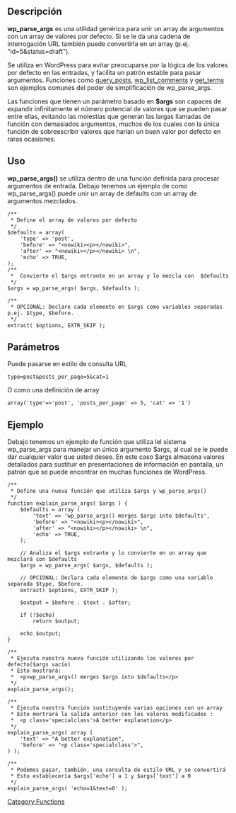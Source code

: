 == Descripción ==

'''wp_parse_args''' es una utilidad genérica para unir un array de argumentos con un array de valores por defecto. Si se le da una cadena de interrogación URL también puede convertirla en un array (p.ej. "id=5&status=draft").

Se utiliza en WordPress para evitar preocuparse por la lógica de los valores por defecto en las entradas, y facilita un patrón estable para pasar argumentos. Funciones como [[Template_Tags/query_posts | query_posts]], [[Template_Tags/wp_list_comments | wp_list_comments]] y [[Function_Reference/get_terms | get_terms]] son ejemplos comunes del poder de simplificación de  wp_parse_args.

Las funciones que tienen un parámetro basado en '''$args''' son capaces de expandir infinitamente el número potencial de valores que se pueden pasar entre ellas, evitando las molestias que generan las largas llamadas de función con demasiados argumentos, muchos de los cuales con la única función  de sobreescribir valores que harían un buen valor por defecto en raras ocasiones.

== Uso ==
'''wp_parse_args()''' se utiliza dentro de una función definida para procesar argumentos de entrada. Debajo tenemos un ejemplo de como wp_parse_args() puede unir un array de defaults con un array de argumentos mezclados.

<pre>
/**
 * Define el array de valores por defecto
 */ 
$defaults = array(
	'type' => 'post',
	'before' => "<nowiki><p></nowiki>",
	'after' => "<nowiki></p></nowiki> \n",
	'echo' => TRUE,
);
/**
 *  Convierte el $args entrante en un array y lo mezcla con  $defaults
 */ 
$args = wp_parse_args( $args, $defaults );

/**
 * OPCIONAL: Declare cada elemento en $args como variables separadas p.ej. $type, $before.
 */ 
extract( $options, EXTR_SKIP );
</pre>

== Parámetros ==
{{Parameter|$args|array/string|Cadena de consulta o array de argumentos mezclados que sustituirán los valores en $defaults. }}
Puede pasarse en estilo de consulta URL
 type=post&posts_per_page=5&cat=1
O como una definición de array
 array('type'=>'post', 'posts_per_page' => 5, 'cat' => '1')
 
{{Parameter|$defaults|array|Array de los valores por defecto que serán sustituidos por los de $args}}

== Ejemplo ==
Debajo tenemos un ejemplo de función que utiliza lel sistema wp_parse_args para manejar un único argumento $args, al cual se le puede dar cualquier valor que usted desee. En este caso $args almacena valores detallados para sustituir en presentaciones de información en pantalla, un patrón que se puede encontrar en muchas funciones de WordPress.

<pre>
/**
 * Define una nueva función que utiliza $args y wp_parse_args()
 */
function explain_parse_args( $args ) {
	$defaults = array (
 		'text' => 'wp_parse_args() merges $args into $defaults',
 		'before' => "<nowiki><p></nowiki>",
 		'after' => "<nowiki></p></nowiki> \n",
 		'echo' => TRUE,
	);
	
	// Analiza el $args entrante y lo convierte en un array que mezclará con $defaults
	$args = wp_parse_args( $args, $defaults );
	
	// OPCIONAL: Declara cada elemento de $args como una variable separada $type, $before.
	extract( $options, EXTR_SKIP );

	$output = $before . $text . $after;
	
	if (!$echo) 
		return $output;
	
	echo $output;
}

/**
 * Ejecuta nuestra nueva función utilizando los valores por defecto($args vacío)
 * Esto mostrará: 
 * 	<p>wp_parse_args() merges $args into $defaults</p>
 */
explain_parse_args();

/**
 * Ejecuta nuestra función sustituyendo varias opciones con un array
 * Esto mortrará la salida anterior con los valores modificados :
 * 	<p class='specialclass'>A better explanation</p>
 */
explain_parse_args( array (
	'text' => "A better explanation",
	'before' => "<p class='specialclass'>",
) );

/**
 * Podemos pasar, también, una consulta de estilo URL y se convertirá 
 * Esto establecería $args['echo'] a 1 y $args['text'] a 0	
 */
explain_parse_args( 'echo=1&text=0' );

</pre>


[[Category:Functions]]